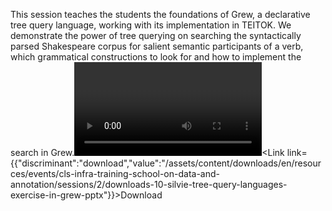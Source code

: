 This session teaches the students the foundations of Grew, a declarative tree query language, working with its implementation in TEITOK. We demonstrate the power of tree querying on searching the syntactically parsed Shakespeare corpus for salient semantic participants of a verb, which grammatical constructions to look for and how to implement the search in Grew.<Video provider="youtube" id="https://www.youtube.com/embed/ifLJblTlTvY">
  Session 10 - Tree queries - Grew
</Video><Link link={{"discriminant":"download","value":"/assets/content/downloads/en/resources/events/cls-infra-training-school-on-data-and-annotation/sessions/2/downloads-10-silvie-tree-query-languages-exercise-in-grew-pptx"}}>Download</Link><Speakers>
  <Speaker speaker="cinková-silvie" />
</Speakers>
